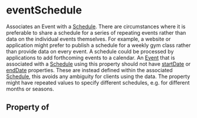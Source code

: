   

# eventSchedule

Associates an <Link href="/Event">Event</Link> with a <a class="localLink" href="/Schedule">Schedule</a>. There are circumstances where it is preferable to share a schedule for a series of
      repeating events rather than data on the individual events themselves. For example, a website or application might prefer to publish a schedule for a weekly
      gym class rather than provide data on every event. A schedule could be processed by applications to add forthcoming events to a calendar. An <a class="localLink" href="/Event">Event</a> that
      is associated with a <a class="localLink" href="/Schedule">Schedule</a> using this property should not have <a class="localLink" href="/startDate">startDate</a> or <a class="localLink" href="/endDate">endDate</a> properties. These are instead defined within the associated
      <a class="localLink" href="/Schedule">Schedule</a>, this avoids any ambiguity for clients using the data. The property might have repeated values to specify different schedules, e.g. for different months
      or seasons.

## Property of



